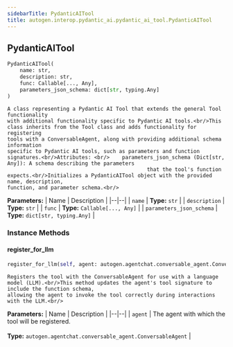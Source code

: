 ```yaml
---
sidebarTitle: PydanticAITool
title: autogen.interop.pydantic_ai.pydantic_ai_tool.PydanticAITool
---
```

<h2 id="autogen.interop.pydantic_ai.pydantic_ai_tool.PydanticAITool" class="doc doc-heading">
    <code class="doc-symbol doc-symbol-heading doc-symbol-class"></code>
    <span class="doc doc-object-name doc-class-name">PydanticAITool</span>
</h2>

```python
PydanticAITool(
    name: str,
    description: str,
    func: Callable[..., Any],
    parameters_json_schema: dict[str, typing.Any]
)
```

    A class representing a Pydantic AI Tool that extends the general Tool functionality
    with additional functionality specific to Pydantic AI tools.<br/>This class inherits from the Tool class and adds functionality for registering
    tools with a ConversableAgent, along with providing additional schema information
    specific to Pydantic AI tools, such as parameters and function signatures.<br/>Attributes: <br/>    parameters_json_schema (Dict[str, Any]): A schema describing the parameters
                                                 that the tool's function expects.<br/>Initializes a PydanticAITool object with the provided name, description,
    function, and parameter schema.<br/>

<b>Parameters:</b>
| Name | Description |
|--|--|
| `name` | **Type:** `str` |
| `description` | **Type:** `str` |
| `func` | **Type:** `Callable[..., Any]` |
| `parameters_json_schema` | **Type:** `dict[str, typing.Any]` |

### Instance Methods

<code class="doc-symbol doc-symbol-heading doc-symbol-method"></code>
#### register_for_llm

```python
register_for_llm(self, agent: autogen.agentchat.conversable_agent.ConversableAgent) -> None
```

    Registers the tool with the ConversableAgent for use with a language model (LLM).<br/>This method updates the agent's tool signature to include the function schema,
    allowing the agent to invoke the tool correctly during interactions with the LLM.<br/>

<b>Parameters:</b>
| Name | Description |
|--|--|
| `agent` | The agent with which the tool will be registered.<br/><br/>**Type:** `autogen.agentchat.conversable_agent.ConversableAgent` |

<br />